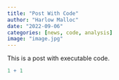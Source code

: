 ```yaml
---
title: "Post With Code"
author: "Harlow Malloc"
date: "2022-09-06"
categories: [news, code, analysis]
image: "image.jpg"
---
```


This is a post with executable code.

```r
1 + 1
```
